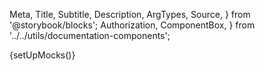   Meta,
  Title,
  Subtitle,
  Description,
  ArgTypes,
  Source,
} from '@storybook/blocks';
  Authorization,
  ComponentBox,
} from '../../utils/documentation-components';

{setUpMocks()}

<Meta
  title="Merchant Tools/Payouts List"
  Components="justifi-payouts-list"
  of={JustifiPayoutsList}
/>

<Title />

---

Component to render a formated list of payouts for the requested account.

# Index

---

- [Props, events and methods](#props-events-and-methods)
- [Authorization](#authorization)
- [Events usage](#events-usage)
- [Example usage](#example-usage)

# Props, events and methods

---

<ArgTypes exclude={['Theme']} />

# Authorization

---

<Authorization
  actions={['read', 'write']}
  entity="payments"
  identification="account_id"
/>

# Events usage

---

All table components emit an event when a row is clicked with the necessary information to call the appropriate `Details` component for that entity.

<Source dark language="html" code={codeExampleEventHandling} />

# Example Usage

---

<ComponentBox>
  <justifi-payouts-list account-id="123" auth-token="123abc" />
</ComponentBox>

---

<Source dark language="html" code={codeExampleFull} />
